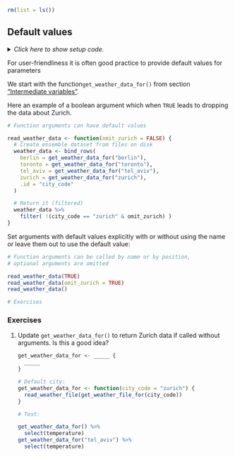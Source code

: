 ```r
rm(list = ls())
```


## Default values

<details><summary>*Click here to show setup code.*</summary>
```r
### Default values

```
```r
library(tidyverse)
library(here)


weather_path <- function(filename) {
  # Returned value
  here("data/weather", filename)
}

read_weather_file <- function(filename) {
  readxl::read_excel(weather_path(filename))
}

get_weather_file_for <- function(city_code) {
  paste0(city_code, ".xlsx")
}

get_weather_data_for <- function(city_code) {
  read_weather_file(get_weather_file_for(city_code))
}
```
</details>

For user-friendliness it is often good practice to provide default values for parameters

We start with the function`get_weather_data_for()` from section ["Intermediate variables"](#intermediate).

Here an example of a boolean argument which when `TRUE` leads to dropping the data about Zurich.

```r
# Function arguments can have default values
```
```r
read_weather_data <- function(omit_zurich = FALSE) {
  # Create ensemble dataset from files on disk
  weather_data <- bind_rows(
    berlin = get_weather_data_for("berlin"),
    toronto = get_weather_data_for("toronto"),
    tel_aviv = get_weather_data_for("tel_aviv"),
    zurich = get_weather_data_for("zurich"),
    .id = "city_code"
  )

  # Return it (filtered)
  weather_data %>%
    filter( !(city_code == "zurich" & omit_zurich) )
}
```


Set arguments with default values explicitly with or without using the name or leave them out to use the default value:

```r
# Function arguments can be called by name or by position,
# optional arguments are omitted
```
```r
read_weather_data(TRUE)
read_weather_data(omit_zurich = TRUE)
read_weather_data()
```


```r
# Exercises
```

### Exercises

1. Update `get_weather_data_for()` to return Zurich data if called without arguments. Is this a good idea?

    ```r
    get_weather_data_for <- _____ {
      _____
    }
    ```
    
    ```r
    # Default city:
    get_weather_data_for <- function(city_code = "zurich") {
      read_weather_file(get_weather_file_for(city_code))
    }
    
    # Test:
    ```
    
    ```r
    get_weather_data_for() %>% 
      select(temperature)
    get_weather_data_for("tel_aviv") %>% 
      select(temperature)
    ```
